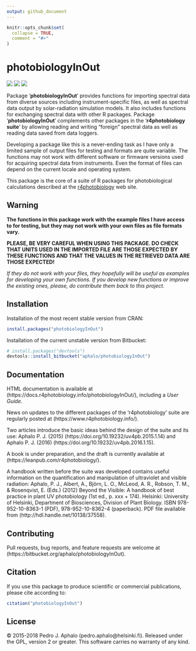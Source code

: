 ```yaml
---
output: github_document
---
```


```r
knitr::opts_chunk$set(
  collapse = TRUE,
  comment = "#>"
)
```

# photobiologyInOut #

[![](http://www.r-pkg.org/badges/version-last-release/photobiologyInOut)](https://cran.r-project.org/package=photobiologyInOut) [![](http://cranlogs.r-pkg.org/badges/photobiologyInOut)](https://cran.r-project.org/package=photobiologyInOut) [![](http://cranlogs.r-pkg.org/badges/grand-total/photobiologyInOut)](https://cran.r-project.org/package=photobiologyInOut)

Package '**photobiologyInOut**' provides functions for importing spectral data from diverse sources including instrument-specific files, as well as spectral data output by solar-radiation simulation models. It also includes functions for exchanging spectral data with other R packages. Package '**photobiologyInOut**' complements other packages in the '**r4photobiology suite**' by allowing reading and writing "foreign" spectral data as well as reading data saved from data loggers.

Developing a package like this is a never-ending task as I have only a limited sample of output files for testing and formats are quite variable. The functions may not work with different software or firmware versions used for acquiring spectral data from instruments. Even the format of files can depend on the current locale and operating system.

This package is the core of a suite of R packages for photobiological calculations described at the [r4photobiology](https://www.r4photobiology.info) web site.

## Warning

**The functions in this package work with the example files I have access to for testing, but they may not work with your own files as file formats vary.**

**PLEASE, BE VERY CAREFUL WHEN USING THIS PACKAGE. DO CHECK THAT UNITS USED IN THE IMPORTED FILE ARE THOSE EXPECTED BY THESE FUNCTIONS AND THAT THE VALUES IN THE
RETRIEVED DATA ARE THOSE EXPECTED!**

_If they do not work with your files, they hopefully will be useful as examples for developing your own functions. If you develop new functions or improve the existing ones, please, do contribute them back to this project._

## Installation

Installation of the most recent stable version from CRAN:

```r
install.packages("photobiologyInOut")
```

Installation of the current unstable version from Bitbucket:

```r
# install.packages("devtools")
devtools::install_bitbucket("aphalo/photobiologyInOut")
```

## Documentation 

HTML documentation is available at (https://docs.r4photobiology.info/photobiologyInOut/), including a _User Guide_.

News on updates to the different packages of the 'r4photobiology' suite are regularly posted at (https://www.r4photobiology.info/).

Two articles introduce the basic ideas behind the design of the suite and its use:
Aphalo P. J. (2015) (https://doi.org/10.19232/uv4pb.2015.1.14) and Aphalo P. J. (2016)  (https://doi.org/10.19232/uv4pb.2016.1.15).

A book is under preparation, and the draft is currently available at (https://leanpub.com/r4photobiology/).

A handbook written before the suite was developed contains useful information on the quantification and manipulation of ultraviolet and visible radiation:
Aphalo, P. J., Albert, A., Björn, L. O., McLeod, A. R., Robson, T. M., & Rosenqvist, E. (Eds.) (2012) Beyond the Visible: A handbook of best practice in plant UV photobiology (1st ed., p. xxx + 174). Helsinki: University of Helsinki, Department of Biosciences, Division of Plant Biology. ISBN 978-952-10-8363-1 (PDF), 978-952-10-8362-4 (paperback). PDF file available from (http://hdl.handle.net/10138/37558).

## Contributing

Pull requests, bug reports, and feature requests are welcome at (https://bitbucket.org/aphalo/photobiologyInOut).

## Citation

If you use this package to produce scientific or commercial publications, please cite according to:

```r
citation("photobiologyInOut")
```

## License

© 2015-2018 Pedro J. Aphalo (pedro.aphalo@helsinki.fi). Released under the GPL, version 2 or greater. This software carries no warranty of any kind.

